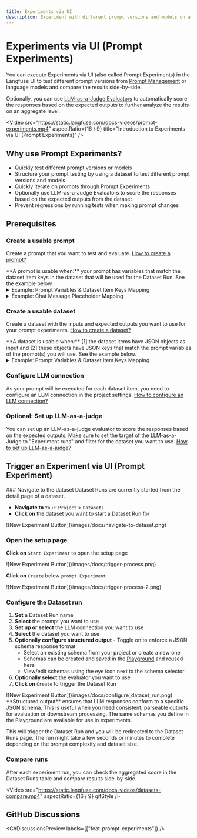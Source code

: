 ```yaml
---
title: Experiments via UI
description: Experiment with different prompt versions and models on a dataset and compare the results side-by-side directly from the Langfuse UI.
---
```


# Experiments via UI (Prompt Experiments)

You can execute Experiments via UI (also called Prompt Experiments) in the Langfuse UI to test different prompt versions from [Prompt Management](/docs/prompt-management) or language models and compare the results side-by-side.

Optionally, you can use [LLM-as-a-Judge Evaluators](/docs/evaluation/evaluation-methods/llm-as-a-judge) to automatically score the responses based on the expected outputs to further analyze the results on an aggregate level.

<Video
  src="https://static.langfuse.com/docs-videos/prompt-experiments.mp4"
  aspectRatio={16 / 9}
  title="Introduction to Experiments via UI (Prompt Experiments)"
/>

## Why use Prompt Experiments?

- Quickly test different prompt versions or models
- Structure your prompt testing by using a dataset to test different prompt versions and models
- Quickly iterate on prompts through Prompt Experiments
- Optionally use LLM-as-a-Judge Evaluators to score the responses based on the expected outputs from the dataset
- Prevent regressions by running tests when making prompt changes

## Prerequisites

<Steps>

### Create a usable prompt

Create a prompt that you want to test and evaluate. [How to create a prompt?](/docs/prompt-management/get-started)

<Callout type="info">
  **A prompt is usable when:** your prompt has variables that match the dataset
  item keys in the dataset that will be used for the Dataset Run. See the
  example below.
</Callout>

<details>
<summary>Example: Prompt Variables & Dataset Item Keys Mapping</summary>
<div className="grid md:grid-cols-1 gap-4">
<div>

<br />
**Prompt:**

```bash You are a Langfuse expert. Answer based on:
{{ documentation }}

Question: {{question}}

```

</div>
<div>

<br />
**Dataset Item:**

```json
{
  "documentation": "Langfuse is an LLM Engineering Platform",
  "question": "What is Langfuse?"
}
```

</div>
</div>

In this example:

- The prompt variable `{{documentation}}` maps to the JSON key `"documentation"`
- The prompt variable `{{question}}` maps to the JSON key `"question"`
- Both keys must exist in the dataset item's input JSON for the experiment to run successfully

</details>

<details>
<summary>Example: Chat Message Placeholder Mapping</summary>

In addition to variables, you can also map placeholders in chat message prompts to dataset item keys.
This is useful when the dataset item also contains for example a chat message history to use.
Your chat prompt needs to contain a placeholder with a name. Variables within placeholders are not resolved.

**Chat Prompt:**
Placeholder named: `message_history`

**Dataset Item:**

```json
{
  "message_history": [
    {
      "role": "user",
      "content": "What is Langfuse?"
    },
    {
      "role": "assistant",
      "content": "Langfuse is a tool for tracking and analyzing the performance of language models."
    }
  ],
  "question": "What is Langfuse?"
}
```

In this example:

- The chat prompt placeholder `message_history` maps to the JSON key `"message_history"`.
- The prompt variable `{{question}}` maps to the JSON key `"question"` in a variable not within a placeholder message.
- Both keys must exist in the dataset item's input JSON for the experiment to run successfully

</details>

### Create a usable dataset

Create a dataset with the inputs and expected outputs you want to use for your prompt experiments. [How to create a dataset?](/docs/evaluation/dataset-runs/datasets)

<Callout type="info">
  **A dataset is usable when:** [1] the dataset items have JSON objects as input
  and [2] these objects have JSON keys that match the prompt variables of the
  prompt(s) you will use. See the example below.
</Callout>

 <details>
<summary>Example: Prompt Variables & Dataset Item Keys Mapping</summary>
<div className="grid md:grid-cols-1 gap-4">
<div>

<br />
**Prompt:**

```bash You are a Langfuse expert. Answer based on:
{{ documentation }}

Question: {{question}}

```

</div>
<div>

<br />
**Dataset Item:**

```json
{
  "documentation": "Langfuse is an LLM Engineering Platform",
  "question": "What is Langfuse?"
}
```

</div>
</div>

In this example:

- The prompt variable `{{documentation}}` maps to the JSON key `"documentation"`
- The prompt variable `{{question}}` maps to the JSON key `"question"`
- Both keys must exist in the dataset item's input JSON for the experiment to run successfully

</details>

### Configure LLM connection

As your prompt will be executed for each dataset item, you need to configure an LLM connection in the project settings. [How to configure an LLM connection?](/docs/administration/llm-connection)

### Optional: Set up LLM-as-a-judge

You can set up an LLM-as-a-judge evaluator to score the responses based on the expected outputs. Make sure to set the target of the LLM-as-a-Judge to "Experiment runs" and filter for the dataset you want to use. [How to set up LLM-as-a-judge?](/docs/evaluation/evaluation-methods/llm-as-a-judge)

</Steps>

## Trigger an Experiment via UI (Prompt Experiment)

<Steps>
### Navigate to the dataset
Dataset Runs are currently started from the detail page of a dataset.

- **Navigate to** `Your Project` > `Datasets`
- **Click on** the dataset you want to start a Dataset Run for

<Frame fullWidth>
  ![New Experiment Button](/images/docs/navigate-to-dataset.png)
</Frame>

### Open the setup page

**Click on** `Start Experiment` to open the setup page

<Frame fullWidth>
  ![New Experiment Button](/images/docs/trigger-process.png)
</Frame>

**Click on** `Create` below `prompt Experiment`

<Frame>![New Experiment Button](/images/docs/trigger-process-2.png)</Frame>

### Configure the Dataset run

1. **Set** a Dataset Run name
2. **Select** the prompt you want to use
3. **Set up or select** the LLM connection you want to use
4. **Select** the dataset you want to use
5. **Optionally configure structured output** - Toggle on to enforce a JSON schema response format
   - Select an existing schema from your project or create a new one
   - Schemas can be created and saved in the [Playground](/docs/playground) and reused here
   - View/edit schemas using the eye icon next to the schema selector
6. **Optionally select** the evaluator you want to use
7. **Click on** `Create` to trigger the Dataset Run

<Frame>![New Experiment Button](/images/docs/configure_dataset_run.png)</Frame>

<Callout type="info">
  **Structured output** ensures that LLM responses conform to a specific JSON
  schema. This is useful when you need consistent, parseable outputs for
  evaluation or downstream processing. The same schemas you define in the
  Playground are available for use in experiments.
</Callout>

This will trigger the Dataset Run and you will be redirected to the Dataset Runs page. The run might take a few seconds or minutes to complete depending on the prompt complexity and dataset size.

### Compare runs

After each experiment run, you can check the aggregated score in the Dataset Runs table and compare results side-by-side.

<Video
  src="https://static.langfuse.com/docs-videos/datasets-compare.mp4"
  aspectRatio={16 / 9}
  gifStyle
/>

</Steps>

## GitHub Discussions


<GhDiscussionsPreview labels={["feat-prompt-experiments"]} />
